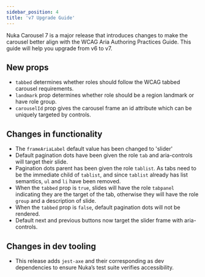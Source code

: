 ```yaml
---
sidebar_position: 4
title: 'v7 Upgrade Guide'
---
```


Nuka Carousel 7 is a major release that introduces changes to make the carousel better align with the WCAG Aria Authoring Practices Guide. This guide will help you upgrade from v6 to v7.

## New props

- `tabbed` determines whether roles should follow the WCAG tabbed carousel requirements.
- `landmark` prop determines whether role should be a region landmark or have role group.
- `carouselId` prop gives the carousel frame an id attribute which can be uniquely targeted by controls.

## Changes in functionality

- The `frameAriaLabel` default value has been changed to 'slider'
- Default pagination dots have been given the role `tab` and aria-controls will target their slide.
- Pagination dots parent has been given the role `tablist`. As tabs need to be the immediate child of `tablist`, and since `tablist` already has list semantics, `ul` and `li` have been removed.
- When the `tabbed` prop is `true`, slides will have the role `tabpanel` indicating they are the target of the tab, otherwise they will have the role `group` and a description of slide.
- When the `tabbed` prop is `false`, default pagination dots will not be rendered.
- Default next and previous buttons now target the slider frame with aria-controls.

## Changes in dev tooling

- This release adds `jest-axe` and their corresponding as dev dependencies to ensure Nuka’s test suite verifies accessibility.